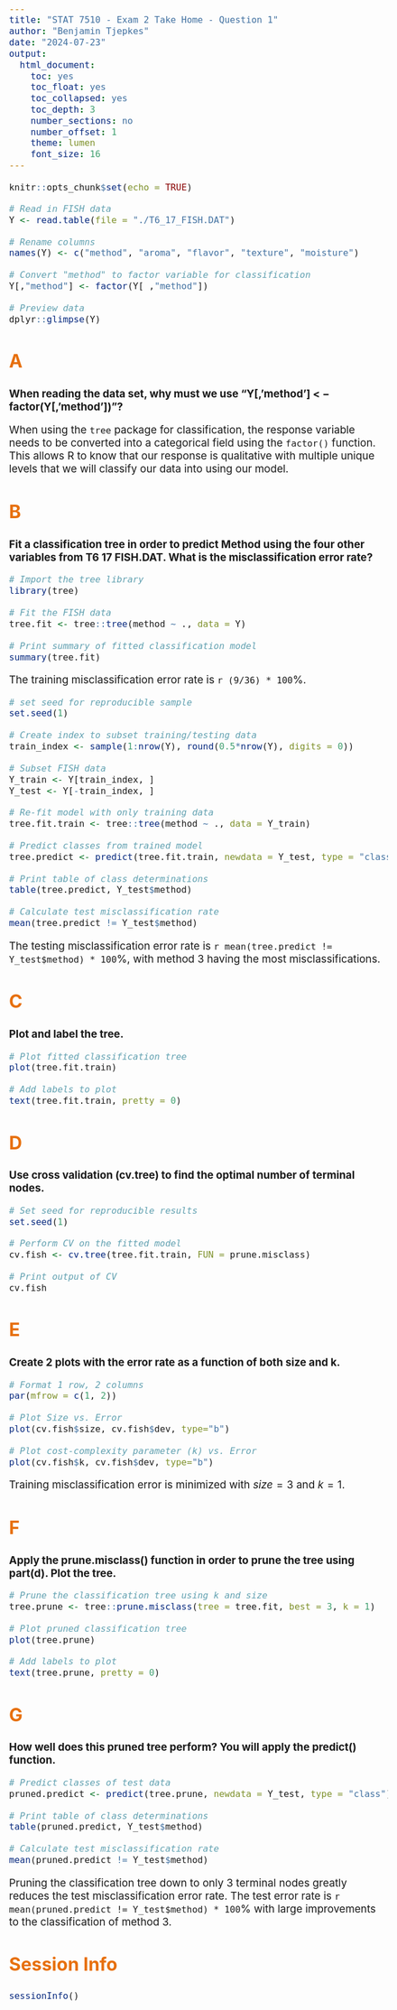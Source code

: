 ```yaml
---
title: "STAT 7510 - Exam 2 Take Home - Question 1"
author: "Benjamin Tjepkes"
date: "2024-07-23"
output:
  html_document:
    toc: yes
    toc_float: yes
    toc_collapsed: yes
    toc_depth: 3
    number_sections: no
    number_offset: 1
    theme: lumen
    font_size: 16
---
```


<style type="text/css">
  body{
  font-size: 14pt;
}

  h2 {
  font-size: 24pt;
  color: #e7700d;
}

</style>

```r
knitr::opts_chunk$set(echo = TRUE)
```


```r
# Read in FISH data
Y <- read.table(file = "./T6_17_FISH.DAT")

# Rename columns
names(Y) <- c("method", "aroma", "flavor", "texture", "moisture")

# Convert "method" to factor variable for classification
Y[,"method"] <- factor(Y[ ,"method"])

# Preview data
dplyr::glimpse(Y)
```


## A

**When reading the data set, why must we use "Y[,’method’] < − factor(Y[,’method’])"?**

When using the `tree` package for classification, the response variable needs to be converted into a categorical field using the `factor()` function. This allows R to know that our response is qualitative with multiple unique levels that we will classify our data into using our model.

## B

**Fit a classification tree in order to predict Method using the four other variables from T6 17 FISH.DAT. What is the misclassification error rate?**

```r
# Import the tree library
library(tree)

# Fit the FISH data
tree.fit <- tree::tree(method ~ ., data = Y)

# Print summary of fitted classification model
summary(tree.fit)
```

The training misclassification error rate is `r (9/36) * 100`%.


```r
# set seed for reproducible sample
set.seed(1)

# Create index to subset training/testing data
train_index <- sample(1:nrow(Y), round(0.5*nrow(Y), digits = 0))

# Subset FISH data
Y_train <- Y[train_index, ]
Y_test <- Y[-train_index, ]

# Re-fit model with only training data
tree.fit.train <- tree::tree(method ~ ., data = Y_train)

# Predict classes from trained model
tree.predict <- predict(tree.fit.train, newdata = Y_test, type = "class")

# Print table of class determinations
table(tree.predict, Y_test$method)

# Calculate test misclassification rate
mean(tree.predict != Y_test$method)
```

The testing misclassification error rate is `r mean(tree.predict != Y_test$method) * 100`%, with method 3 having the most misclassifications.

## C

**Plot and label the tree.**

```r
# Plot fitted classification tree
plot(tree.fit.train)

# Add labels to plot
text(tree.fit.train, pretty = 0)
```


## D

**Use cross validation (cv.tree) to find the optimal number of terminal nodes.**

```r
# Set seed for reproducible results
set.seed(1)

# Perform CV on the fitted model
cv.fish <- cv.tree(tree.fit.train, FUN = prune.misclass)

# Print output of CV
cv.fish
```


## E

**Create 2 plots with the error rate as a function of both size and k.**

```r
# Format 1 row, 2 columns
par(mfrow = c(1, 2))

# Plot Size vs. Error
plot(cv.fish$size, cv.fish$dev, type="b")

# Plot cost-complexity parameter (k) vs. Error
plot(cv.fish$k, cv.fish$dev, type="b")
```

Training misclassification error is minimized with $size = 3$ and $k = 1$.

## F

**Apply the prune.misclass() function in order to prune the tree using part(d). Plot the tree.**

```r
# Prune the classification tree using k and size
tree.prune <- tree::prune.misclass(tree = tree.fit, best = 3, k = 1)

# Plot pruned classification tree
plot(tree.prune)

# Add labels to plot
text(tree.prune, pretty = 0)
```


## G

**How well does this pruned tree perform? You will apply the predict() function.**

```r
# Predict classes of test data
pruned.predict <- predict(tree.prune, newdata = Y_test, type = "class")

# Print table of class determinations
table(pruned.predict, Y_test$method)

# Calculate test misclassification rate
mean(pruned.predict != Y_test$method)
```

Pruning the classification tree down to only 3 terminal nodes greatly reduces the test misclassification error rate. The test error rate is `r mean(pruned.predict != Y_test$method) * 100`% with large improvements to the classification of method 3.


## Session Info

```r
sessionInfo()
```

